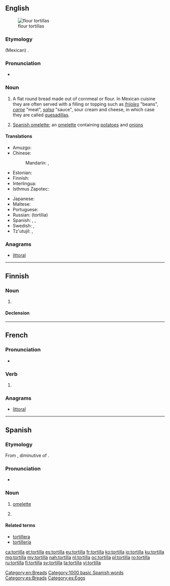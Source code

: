 ==English==
{{wikipedia}}
[[Image:NCI flour tortillas.jpg|thumb|flour tortillas]]

===Etymology===
{{borrowing|es|lang=en}} (Mexican) {{m|es|tortilla}}.

===Pronunciation===
* {{a|US}} {{IPA|/tɔɹˈtijə/|[tɔɹˈtʰijə]|lang=en}}

===Noun===
{{en-noun}}

# {{qualifier|Mexico}} A flat round bread made out of cornmeal or flour. In Mexican cuisine they are often served with a filling or topping such as ''[[frijoles]]'' "beans", ''[[carne]]'' "meat", ''[[salsa]]'' "sauce", sour cream and cheese, in which case they are called [[quesadilla]]s.
# {{qualifier|Spain}} [[Spanish omelette]]; an [[omelette]] containing [[potato]]es and [[onion]]s

====Translations====
{{trans-top|a flat round bread}}
* Amuzgo: {{t|amu|cha}}
* Chinese:
*: Mandarin: {{t|cmn|墨西哥薄餅|sc=Hani}}, {{t|cmn|墨西哥薄饼|tr=Mòxīgē báobǐng|sc=Hani}}
* Estonian: {{t+|et|tortilla}}
* Finnish: {{t+|fi|tortilla}}
* Interlingua: {{t|ia|tortilla}}
* Isthmus Zapotec: {{t|zai|gueta}}
{{trans-mid}}
* Japanese: {{t|ja|トルティーヤ|tr=torutīya|sc=Jpan}}
* Maltese: {{t|mt|tortilla|f}}
* Portuguese: {{t+|pt|tortilha|f}}
* Russian: {{t+|ru|торти́лья|m}} (tortilia) {{g|f}}
* Spanish: {{t+|es|tortilla|f}}, {{t|es|tortilla española|f}}, {{t|es|tortilla de patatas|f}}
* Swedish: {{t+|sv|tortilla|c}}, {{t|sv|tortillabröd|n}}
* Tz'utujil: {{t|tzj|aawaay}}, {{t|tzj|way}}
{{trans-bottom}}

===Anagrams===
* [[littoral#English|littoral]]

[[Category:en:Breads]]

----

==Finnish==

===Noun===
{{fi-noun}}

# {{l|en|tortilla}}

====Declension====
{{fi-decl-katiska|tortill|a}}

----

==French==

===Pronunciation===
* {{audio|Fr-tortilla.ogg|Audio|lang=fr}}

===Verb===
{{fr-verb-form}}

# {{inflection of|tortiller||3|s|phis|lang=fr}}

===Anagrams===
* [[littoral#French|littoral]]

----

==Spanish==

===Etymology===
From {{etyl|osp|es}} {{m|osp|tortiella}}, diminutive of {{m|osp|torta||round flatbread}}.

===Pronunciation===
* {{IPA|/toɾˈtiʎa/|lang=es}}

===Noun===
{{es-noun|f}}

# {{label|es|Spain and most Hispanic countries}} [[omelette]]
# {{label|es|Mexico and Central America}} {{l|en|tortilla}}

====Related terms====
* [[tortillera]]
* [[tortillería]]

[[Category:1000 basic Spanish words]]
[[Category:es:Breads]]
[[Category:es:Eggs]]

[[ca:tortilla]]
[[et:tortilla]]
[[es:tortilla]]
[[eu:tortilla]]
[[fr:tortilla]]
[[ko:tortilla]]
[[io:tortilla]]
[[ku:tortilla]]
[[mg:tortilla]]
[[my:tortilla]]
[[nah:tortilla]]
[[nl:tortilla]]
[[oc:tortilla]]
[[pl:tortilla]]
[[ro:tortilla]]
[[ru:tortilla]]
[[fi:tortilla]]
[[sv:tortilla]]
[[ta:tortilla]]
[[vi:tortilla]]